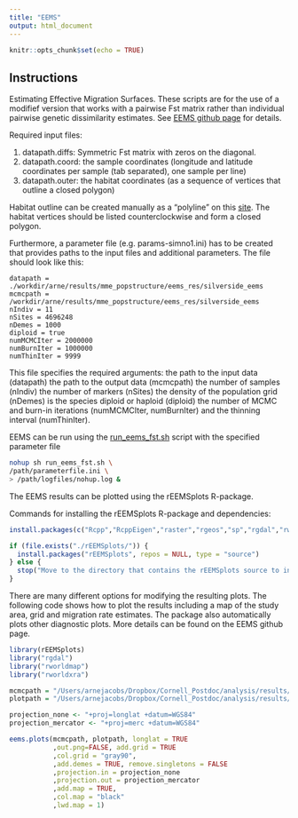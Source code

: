 ```yaml
---
title: "EEMS"
output: html_document
---
```


```r
knitr::opts_chunk$set(echo = TRUE)
```

## Instructions

Estimating Effective Migration Surfaces. These scripts are for the use of a modifief version that works with a pairwise Fst matrix rather than individual pairwise genetic dissimilarity estimates. See [EEMS github page](https://github.com/dipetkov/eems) for details. 

Required input files:

1. datapath.diffs: Symmetric Fst matrix with zeros on the diagonal.
2. datapath.coord: the sample coordinates (longitude and latitude coordinates per sample (tab separated), one sample per line)
3. datapath.outer: the habitat coordinates (as a sequence of vertices that outline a closed polygon)

Habitat outline can be created manually as a “polyline” on this [site](http://www.birdtheme.org/useful/v3tool.html). The habitat vertices should be listed counterclockwise and form a closed polygon. 

Furthermore, a parameter file (e.g. params-simno1.ini) has to be created that provides paths to the input files and additional parameters. The file should look like this:

```
datapath = ./workdir/arne/results/mme_popstructure/eems_res/silverside_eems
mcmcpath = /workdir/arne/results/mme_popstructure/eems_res/silverside_eems
nIndiv = 11
nSites = 4696248 
nDemes = 1000
diploid = true
numMCMCIter = 2000000
numBurnIter = 1000000
numThinIter = 9999
```
This file specifies the required arguments: 
the path to the input data (datapath)
the path to the output data (mcmcpath)
the number of samples (nIndiv)
the number of markers (nSites)
the density of the population grid (nDemes)
is the species diploid or haploid (diploid)
the number of MCMC and burn-in iterations (numMCMCIter, numBurnIter)
and the thinning interval (numThinIter).

EEMS can be run using the [run_eems_fst.sh](https://github.com/therkildsen-lab/genomic-data-analysis/blob/master/scripts/run_eems_fst.sh) script with the specified parameter file

```bash
nohup sh run_eems_fst.sh \
/path/parameterfile.ini \
> /path/logfiles/nohup.log &
```

The EEMS results can be plotted using the rEEMSplots R-package. 

Commands for installing the rEEMSplots R-package and dependencies:

```r
install.packages(c("Rcpp","RcppEigen","raster","rgeos","sp","rgdal","rworldmap","rworldxra"))

if (file.exists("./rEEMSplots/")) {
  install.packages("rEEMSplots", repos = NULL, type = "source")
} else {
  stop("Move to the directory that contains the rEEMSplots source to install the package.")
}
```

There are many different options for modifying the resulting plots. The following code shows how to plot the results including a map of the study area, grid and migration rate estimates. The package also automatically plots other diagnostic plots. More details can be found on the EEMS github page.

```r
library(rEEMSplots)
library("rgdal")
library("rworldmap")
library("rworldxra")

mcmcpath = "/Users/arnejacobs/Dropbox/Cornell_Postdoc/analysis/results/mme_popstructure/eems/silverside_eems"
plotpath = "/Users/arnejacobs/Dropbox/Cornell_Postdoc/analysis/results/mme_popstructure/eems/silverside_eems"

projection_none <- "+proj=longlat +datum=WGS84"
projection_mercator <- "+proj=merc +datum=WGS84"

eems.plots(mcmcpath, plotpath, longlat = TRUE
           ,out.png=FALSE, add.grid = TRUE
           ,col.grid = "gray90",
           ,add.demes = TRUE, remove.singletons = FALSE
           ,projection.in = projection_none
           ,projection.out = projection_mercator
           ,add.map = TRUE, 
           ,col.map = "black"
           ,lwd.map = 1)
```
